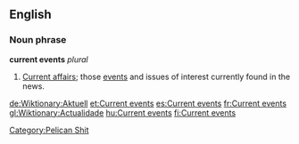 ==English==
===Noun phrase===
'''current events''' ''plural''

#[[Current affairs]]; those [[event]]s and issues of interest currently found in the news.

[[de:Wiktionary:Aktuell]]
[[et:Current events]]
[[es:Current events]]
[[fr:Current events]]
[[gl:Wiktionary:Actualidade]]
[[hu:Current events]]
[[fi:Current events]]

[[Category:Pelican Shit]]